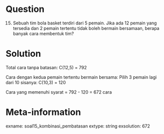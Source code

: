 Question
========
(15) Sebuah tim bola basket terdiri dari 5 pemain. Jika ada 12 pemain yang tersedia dan 2 pemain tertentu tidak boleh bermain bersamaan, berapa banyak cara membentuk tim?

Solution
========
Total cara tanpa batasan: C(12,5) = 792

Cara dengan kedua pemain tertentu bermain bersama:
Pilih 3 pemain lagi dari 10 sisanya: C(10,3) = 120

Cara yang memenuhi syarat = 792 - 120 = 672 cara

Meta-information
================
exname: soal15_kombinasi_pembatasan
extype: string
exsolution: 672
